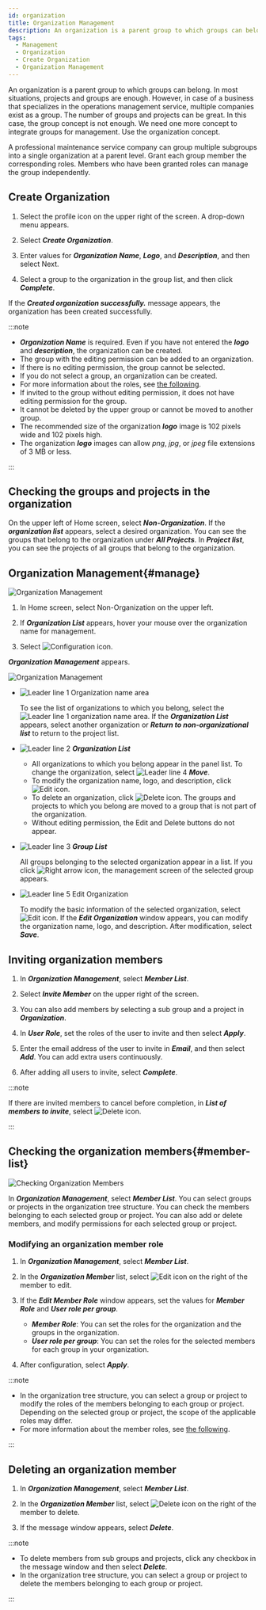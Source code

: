 ```yaml
---
id: organization
title: Organization Management
description: An organization is a parent group to which groups can belong.
tags:
  - Management
  - Organization
  - Create Organization
  - Organization Management
---
```


An organization is a parent group to which groups can belong. In most situations, projects and groups are enough. However, in case of a business that specializes in the operations management service, multiple companies exist as a group. The number of groups and projects can be great. In this case, the group concept is not enough. We need one more concept to integrate groups for management. Use the organization concept.

A professional maintenance service company can group multiple subgroups into a single organization at a parent level. Grant each group member the corresponding roles. Members who have been granted roles can manage the group independently.

## Create Organization

1.  Select the profile icon on the upper right of the screen. A drop-down menu appears.

2.  Select **_Create Organization_**.

3.  Enter values for **_Organization Name_**, **_Logo_**, and **_Description_**, and then select Next.

4.  Select a group to the organization in the group list, and then click **_Complete_**.

If the **_Created organization successfully._** message appears, the organization has been created successfully.

:::note

-   **_Organization Name_** is required. Even if you have not entered the **_logo_** and **_description_**, the organization can be created.
-   The group with the editing permission can be added to an organization.
-   If there is no editing permission, the group cannot be selected.
-   If you do not select a group, an organization can be created.
-   For more information about the roles, see [the following](../project/project-structure#project-auth).
-   If invited to the group without editing permission, it does not have editing permission for the group.
-   It cannot be deleted by the upper group or cannot be moved to another group.
-   The recommended size of the organization **_logo_** image is 102 pixels wide and 102 pixels high. 
-   The organization **_logo_** images can allow _png_, _jpg_, or _jpeg_ file extensions of 3 MB or less.

:::

## Checking the groups and projects in the organization

On the upper left of Home screen, select **_Non-Organization_**. If the **_organization list_** appears, select a desired organization. You can see the groups that belong to the organization under **_All Projects_**. In **_Project list_**, you can see the projects of all groups that belong to the organization.

## Organization Management{#manage}

![Organization Management](/img/project-organize-manage.png)

1.  In Home screen, select Non-Organization on the upper left.

2.  If **_Organization List_** appears, hover your mouse over the organization name for management. 

3.  Select ![Configuration icon](/img/ico-setting.svg).

**_Organization Management_** appears.

![Organization Management](/img/project-organize-manage-group.png)

-   ![Leader line 1](/img/number-01.png) Organization name area

    To see the list of organizations to which you belong, select the ![Leader line 1](/img/number-01.png) organization name area. If the **_Organization List_** appears, select another organization or **_Return to non-organizational list_** to return to the project list.

-   ![Leader line 2](/img/number-02.png) **_Organization List_**

    -   All organizations to which you belong appear in the panel list. To change the organization, select ![Leader line 4](/img/number-04.png) **_Move_**.
    -   To modify the organization name, logo, and description, click ![Edit icon](/img/ico-edit.svg).
    -   To delete an organization, click ![Delete icon](/img/ico-trash.svg). The groups and projects to which you belong are moved to a group that is not part of the organization.
    -   Without editing permission, the Edit and Delete buttons do not appear.

-   ![Leader line 3](/img/number-03.png) **_Group List_**

    All groups belonging to the selected organization appear in a list. If you click ![Right arrow icon](/img/right-arrow.svg), the management screen of the selected group appears.

-   ![Leader line 5](/img/number-05.png) Edit Organization

    To modify the basic information of the selected organization, select ![Edit icon](/img/ico-edit.svg). If the **_Edit Organization_** window appears, you can modify the organization name, logo, and description. After modification, select **_Save_**.

## Inviting organization members

1.  In **_Organization Management_**, select **_Member List_**.

2.  Select **_Invite Member_** on the upper right of the screen.

3.  You can also add members by selecting a sub group and a project in **_Organization_**.

4.  In **_User Role_**, set the roles of the user to invite and then select **_Apply_**.

5.  Enter the email address of the user to invite in **_Email_**, and then select **_Add_**. You can add extra users continuously.

6.  After adding all users to invite, select **_Complete_**.

:::note

If there are invited members to cancel before completion, in **_List of members to invite_**, select ![Delete icon](/img/ico-trash-red.svg).

:::

## Checking the organization members{#member-list}

![Checking Organization Members](/img/organization-member.png)

In **_Organization Management_**, select **_Member List_**. You can select groups or projects in the organization tree structure. You can check the members belonging to each selected group or project. You can also add or delete members, and modify permissions for each selected group or project.

### Modifying an organization member role

1.  In **_Organization Management_**, select **_Member List_**.

2.  In the **_Organization Member_** list, select ![Edit icon](/img/ico-edit.svg) on the right of the member to edit. 

3.  If the **_Edit Member Role_** window appears, set the values for **_Member Role_** and **_User role per group_**.

    -   **_Member Role_**: You can set the roles for the organization and the groups in the organization.
    -   **_User role per group_**: You can set the roles for the selected members for each group in your organization.

4.  After configuration, select **_Apply_**.

:::note

-   In the organization tree structure, you can select a group or project to modify the roles of the members belonging to each group or project. Depending on the selected group or project, the scope of the applicable roles may differ.
-   For more information about the member roles, see [the following](../project/project-structure#project-auth).

:::

## Deleting an organization member

1.  In **_Organization Management_**, select **_Member List_**.

2.  In the **_Organization Member_** list, select ![Delete icon](/img/ico-trash-red.svg) on the right of the member to delete. 

3.  If the message window appears, select **_Delete_**.

:::note

-   To delete members from sub groups and projects, click any checkbox in the message window and then select **_Delete_**.
-   In the organization tree structure, you can select a group or project to delete the members belonging to each group or project.

:::
